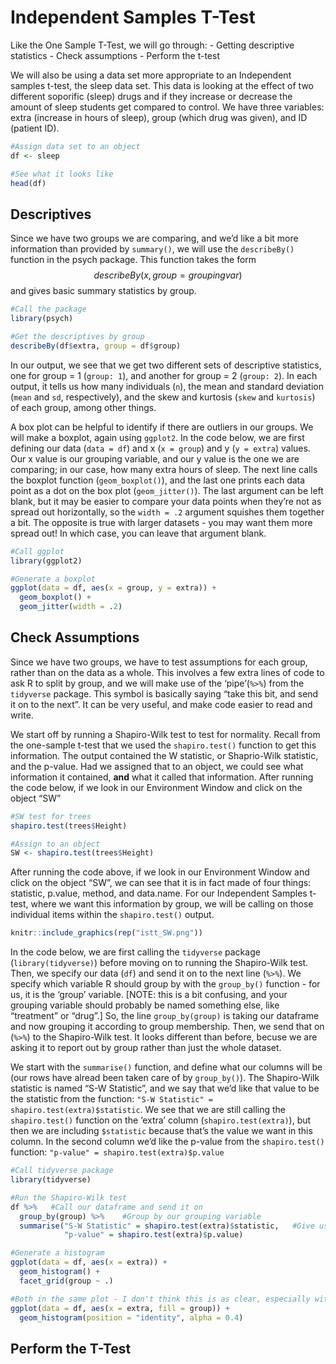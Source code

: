 # Independent Samples T-Test {#istt}

Like the One Sample T-Test, we will go through:
- Getting descriptive statistics
- Check assumptions
- Perform the t-test

We will also be using a data set more appropriate to an Independent samples t-test, the sleep data set.  This data is looking at the effect of two different soporific (sleep) drugs and if they increase or decrease the amount of sleep students get compared to control.  We have three variables: extra (increase in hours of sleep), group (which drug was given), and ID (patient ID). 

```r
#Assign data set to an object
df <- sleep

#See what it looks like
head(df)
```

## Descriptives

Since we have two groups we are comparing, and we'd like a bit more information than provided by `summary()`, we will use the `describeBy()` function in the psych package.  This function takes the form $$describeBy(x, group = groupingvar)$$ and gives basic summary statistics by group. 
```r
#Call the package
library(psych)

#Get the descriptives by group
describeBy(df$extra, group = df$group)
```

In our output, we see that we get two different sets of descriptive statistics, one for group = 1 (`group: 1`), and another for group = 2 (`group: 2`).  In each output, it tells us how many individuals (`n`), the mean and standard deviation (`mean` and `sd`, respectively), and the skew and kurtosis (`skew` and `kurtosis`) of each group, among other things.

A box plot can be helpful to identify if there are outliers in our groups.  We will make a boxplot, again using `ggplot2`.  In the code below, we are first defining our data (`data = df`) and x (`x = group`) and y (`y = extra`) values.  Our x value is our grouping variable, and our y value is the one we are comparing; in our case, how many extra hours of sleep.  The next line calls the boxplot function (`geom_boxplot()`), and the last one prints each data point as a dot on the box plot (`geom_jitter()`).  The last argument can be left blank, but it may be easier to compare your data points when they're not as spread out horizontally, so the `width = .2` argument squishes them together a bit.  The opposite is true with larger datasets - you may want them more spread out!  In which case, you can leave that argument blank.  

```r
#Call ggplot
library(ggplot2)

#Generate a boxplot
ggplot(data = df, aes(x = group, y = extra)) + 
  geom_boxplot() +
  geom_jitter(width = .2)
```

## Check Assumptions
Since we have two groups, we have to test assumptions for each group, rather than on the data as a whole.  This involves a few extra lines of code to ask R to split by group, and we will make use of the 'pipe'(`%>%`) from the `tidyverse` package.  This symbol is basically saying "take this bit, and send it on to the next".  It can be very useful, and make code easier to read and write.

We start off by running a Shapiro-Wilk test to test for normality.  Recall from the one-sample t-test that we used the `shapiro.test()` function to get this information.  The output contained the W statistic, or Shaprio-Wilk statistic, and the p-value.  Had we assigned that to an object, we could see what information it contained, **and** what it called that information.  After running the code below, if we look in our Environment Window and click on the object "SW"
```r
#SW test for trees
shapiro.test(trees$Height)

#Assign to an object
SW <- shapiro.test(trees$Height) 

```

After running the code above, if we look in our Environment Window and click on the object "SW", we can see that it is in fact made of four things: statistic, p.value, method, and data.name.  For our Independent Samples t-test, where we want this information by group, we will be calling on those individual items within the `shapiro.test()` output.

```r
knitr::include_graphics(rep("istt_SW.png"))
```


In the code below, we are first calling the `tidyverse` package (`library(tidyverse)`) before moving on to running the Shapiro-Wilk test.  Then, we specify our data (`df`) and send it on to the next line (`%>%`).  We specify which variable R should group by with the `group_by()` function - for us, it is the 'group' variable. [NOTE: this is a bit confusing, and your grouping variable should probably be named something else, like "treatment" or "drug".]  So, the line `group_by(group)` is taking our dataframe and now grouping it according to group membership.  Then, we send that on (`%>%`) to the Shapiro-Wilk test.  It looks different than before, becuse we are asking it to report out by group rather than just the whole dataset.  

We start with the `summarise()` function, and define what our columns will  be (our rows have alread been taken care of by `group_by()`).  The Shapiro-Wilk statistic is named "S-W Statistic", and we say that we'd like that value to be the statistic from the function: `"S-W Statistic" = shapiro.test(extra)$statistic`.  We see that we are still calling the `shapiro.test()` function on the 'extra' column (`shapiro.test(extra)`), but then we are including `$statistic` because that's the value we want in this column.  In the second column we'd like the p-value from the `shapiro.test()` function: `"p-value" = shapiro.test(extra)$p.value`
```r
#Call tidyverse package
library(tidyverse)

#Run the Shapiro-Wilk test
df %>%   #Call our dataframe and send it on
  group_by(group) %>%    #Group by our grouping variable
  summarise("S-W Statistic" = shapiro.test(extra)$statistic,   #Give us the statistics we want, in a table
            "p-value" = shapiro.test(extra)$p.value)
```


```r
#Generate a histogram
ggplot(data = df, aes(x = extra)) +
  geom_histogram() +
  facet_grid(group ~ .)

#Both in the same plot - I don't think this is as clear, especially with these data
ggplot(data = df, aes(x = extra, fill = group)) +
  geom_histogram(position = "identity", alpha = 0.4)
```

## Perform the T-Test
